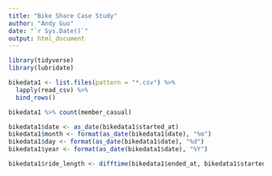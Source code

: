 ---
title: "Bike Share Case Study"
author: "Andy Guo"
date: "`r Sys.Date()`"
output: html_document
---

```{r}
library(tidyverse)
library(lubridate)
```

```{r}
bikedata1 <- list.files(pattern = "*.csv") %>% 
  lapply(read_csv) %>% 
  bind_rows()
```

```{r}
bikedata1 %>% count(member_casual)
```

```{r}
bikedata1$date <- as_date(bikedata1$started_at)
bikedata1$month <- format(as_date(bikedata1$date), "%m")
bikedata1$day <- format(as_date(bikedata1$date), "%d")
bikedata1$year <- format(as_date(bikedata1$date), "%Y")
```

```{r}
bikedata1$ride_length <- difftime(bikedata1$ended_at, bikedata1$started_at) %>% as_hms()
```

